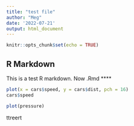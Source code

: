 ```yaml
---
title: "test file"
author: "Meg"
date: '2022-07-21'
output: html_document
---
```


```r
knitr::opts_chunk$set(echo = TRUE)
```

## R Markdown

This is a test R markdown. Now .Rmd ****

```r
plot(x = cars$speed, y = cars$dist, pch = 16)
cars$speed
```


```r
plot(pressure)
```
ttreert
